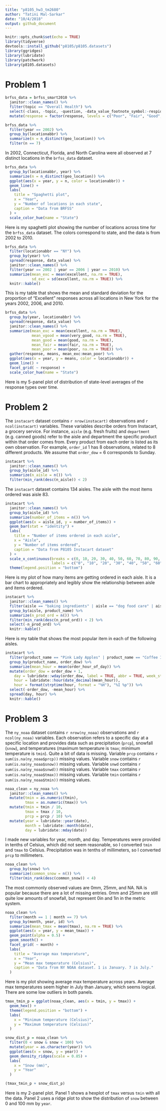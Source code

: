 ```yaml
---
title: "p8105_hw3_tm2680"
author: "Tatini Mal-Sarkar"
date: "10/4/2018"
output: github_document
---
```


```r
knitr::opts_chunk$set(echo = TRUE)
library(tidyverse)
devtools::install_github("p8105/p8105.datasets")
library(ggridges)
library(lubridate)
library(patchwork)
library(p8105.datasets)
```

# Problem 1
```r
brfss_data = brfss_smart2010 %>% 
  janitor::clean_names() %>% 
  filter(topic == "Overall Health") %>% 
  select(-class, -topic, -question, -data_value_footnote_symbol:-respid) %>% 
  mutate(response = factor(response, levels = c("Poor", "Fair", "Good", "Very good", "Excellent", ordered = TRUE))) 
```

```r
brfss_data %>% 
  filter(year == 2002) %>% 
  group_by(locationabbr) %>% 
  summarize(n = n_distinct(geo_location)) %>% 
  filter(n == 7)
```

In 2002, Connecticut, Florida, and North Carolina were all observed at 7 distinct locations in the `brfss_data` dataset.

```r
brfss_data %>% 
  group_by(locationabbr, year) %>% 
  summarize(n = n_distinct(geo_location)) %>% 
  ggplot(aes(x = year, y = n, color = locationabbr)) + 
  geom_line() +
  labs(
    title = "Spaghetti plot",
    x = "Year",
    y = "Number of locations in each state",
    caption = "Data from BRFSS"
  ) +
  scale_color_hue(name = "State")
```

Here is my spaghetti plot showing the number of locations across time for the `brfss_data` dataset. The colors correspond to state, and the data is from 2002 to 2010. 

```r
brfss_data %>% 
  filter(locationabbr == "NY") %>% 
  group_by(year) %>% 
  spread(response, data_value) %>% 
  janitor::clean_names() %>% 
  filter(year == 2002 | year == 2006 | year == 2010) %>% 
  summarize(mean_exc = mean(excellent, na.rm = TRUE),
            sd_exc = sd(excellent, na.rm = TRUE)) %>% 
  knitr::kable()
```

This is my table that shows the mean and standard deviation for the proportion of "Excellent" responses across all locations in New York for the years 2002, 2006, and 2010. 

```r
brfss_data %>% 
  group_by(year, locationabbr) %>% 
  spread(response, data_value) %>% 
  janitor::clean_names() %>% 
  summarize(mean_exc = mean(excellent, na.rm = TRUE),
            mean_vgood = mean(very_good, na.rm = TRUE),
            mean_good = mean(good, na.rm = TRUE),
            mean_fair = mean(fair, na.rm = TRUE),
            mean_poor = mean(poor, na.rm = TRUE)) %>% 
  gather(response, means, mean_exc:mean_poor) %>% 
  ggplot(aes(x = year, y = means, color = locationabbr)) +
  geom_line() + 
  facet_grid( ~ response) +
  scale_color_hue(name = "State")
```

Here is my 5-panel plot of distribution of state-level averages of the response types over time.

# Problem 2

The `instacart` dataset contains `r nrow(instacart)` observations and `r ncol(instacart)` variables. These variables describe orders from Instacart, a grocery service. For instance, `aisle` (e.g. fresh fruits) and `department`  (e.g. canned goods) refer to the aisle and department the specific product within that order comes from. Every product from each order is listed as its own observation. For example, `order_id` 1 has 8 observations, related to 8 different products. We assume that `order_dow` = 6 corresponds to Sunday.

```r
instacart %>% 
  janitor::clean_names() %>%
  group_by(aisle_id) %>% 
  summarize(n_aisle = n()) %>% 
  filter(min_rank(desc(n_aisle)) < 2)
```

The `instacart` dataset contains 134 aisles. The aisle with the most items ordered was aisle 83.

```r
instacart %>% 
  janitor::clean_names() %>% 
  group_by(aisle_id) %>% 
  summarize(number_of_items = n()) %>%
  ggplot(aes(x = aisle_id, y = number_of_items)) + 
  geom_bar(stat = "identity") +
  labs(
    title = "Number of items ordered in each aisle",
    x = "Aisle",
    y = "Number of items ordered",
    caption = "Data from P8105 Instacart dataset"
  ) +
  scale_x_continuous(breaks = c(0, 10, 20, 30, 40, 50, 60, 70, 80, 90, 100, 110, 120, 130, 140),
                     labels = c("0", "10", "20", "30", "40", "50", "60", "70", "80", "90", "100", "110", "120", "130", "140")) +
  theme(legend.position = "bottom")
```

Here is my plot of how many items are getting ordered in each aisle. It is a bar chart to appropriately and legibly show the relationship between aisle and items ordered. 

```r
instacart %>% 
  janitor::clean_names() %>% 
  filter(aisle == "baking ingredients" | aisle == "dog food care" | aisle == "packaged vegetables fruits") %>% 
  group_by(aisle, product_name) %>% 
  summarize(n_prod_ord = n()) %>% 
  filter(min_rank(desc(n_prod_ord)) < 2) %>% 
  select(-n_prod_ord) %>% 
  knitr::kable()
```

Here is my table that shows the most popular item in each of the following aisles.

```r
instacart %>% 
  filter(product_name == "Pink Lady Apples" | product_name == "Coffee Ice Cream") %>% 
  group_by(product_name, order_dow) %>% 
  summarize(mean_hour = mean(order_hour_of_day)) %>% 
  mutate(order_dow = order_dow + 1,
    day = lubridate::wday(order_dow, label = TRUE, abbr = TRUE, week_start = getOption("lubridate.week.start", 7)),
    hour = lubridate::hour(date_decimal(mean_hour)),
    hour = format(strptime(hour, format = "%H"), "%I %p")) %>% 
  select(-order_dow, -mean_hour) %>% 
  spread(day, hour) %>% 
  knitr::kable()
```

# Problem 3

The `ny_noaa` dataset contains `r nrow(ny_noaa)` observations and `r ncol(ny_noaa)` variables. Each observation refers to a specific day at a specific location and provides data such as precipitation (`prcp`), snowfall (`snow`), and temperatures (maximum temperature is `tmax`; minimum temperature is `tmin`). Quite a bit of data is missing. Variable `prcp` contains `r sum(is.na(ny_noaa$prcp))` missing values. Variable `snow` contains  `r sum(is.na(ny_noaa$snow))` missing values. Variable `snwd` contains `r sum(is.na(ny_noaa$snwd))` missing values. Variable `tmax` contains `r sum(is.na(ny_noaa$tmax))` missing values. Variable `tmin` contains `r sum(is.na(ny_noaa$tmin))` missing values.

```r
noaa_clean = ny_noaa %>% 
  janitor::clean_names() %>% 
  mutate(tmin = as.numeric(tmin),
         tmax = as.numeric(tmax)) %>% 
  mutate(tmin = tmin / 10,
         tmax = tmax / 10,
         prcp = prcp / 10) %>% 
  mutate(year = lubridate::year(date),
         month = lubridate::month(date),
         day = lubridate::mday(date)) 
```

I made new variables for year, month, and day. Temperatures were provided in tenths of Celsius, which did not seem reasonable, so I converted `tmin` and `tmax` to Celsius. Precipitation was in tenths of millimeters, so I converted `prcp` to millimeters. 

```r
noaa_clean %>% 
  group_by(snow) %>% 
  summarize(common_snow = n()) %>% 
  filter(min_rank(desc(common_snow)) < 4) 
```

The most commonly observed values are 0mm, 25mm, and NA. NA is popular because there are a lot of missing entries. 0mm and 25mm are still quite low amounts of snowfall, but represent 0in and 1in in the metric system.

```r
noaa_clean %>% 
  filter(month == 1 | month == 7) %>% 
  group_by(month, year, id) %>% 
  summarize(mean_tmax = mean(tmax), na.rm = TRUE) %>% 
  ggplot(aes(x = year, y = mean_tmax)) + 
  geom_point(alpha = 0.5) + 
  geom_smooth() +
  facet_grid( ~ month) +
  labs(
    title = "Average max temperature",
    x = "Year",
    y = "Mean max temperature (Celsius)",
    caption = "Data from NY NOAA dataset. 1 is January. 7 is July."
  )
```

Here is my plot showing average max temperature across years. Average max temperatures seem higher in July than January, which seems logical. There are some low outliers in both panels.

```r
tmax_tmin_p = ggplot(noaa_clean, aes(x = tmin, y = tmax)) +
  geom_hex() +
  theme(legend.position = "bottom") +
  labs(
    x = "Minimum temperature (Celsius)",
    y = "Maximum temperature (Celsius)"
  )

snow_dist_p = noaa_clean %>% 
  filter(0 < snow & snow < 100) %>% 
  mutate(year = as.character(year)) %>% 
  ggplot(aes(x = snow, y = year)) +
  geom_density_ridges(scale = 0.85) +
  labs(
    x = "Snow (mm)",
    y = "Year"
  )

(tmax_tmin_p + snow_dist_p)
```

Here is my 2-panel plot. Panel 1 shows a hexplot of `tmax` versus `tmin` with all the data. Panel 2 uses a ridge plot to show the distribution of `snow` between 0 and 100 mm by `year`.